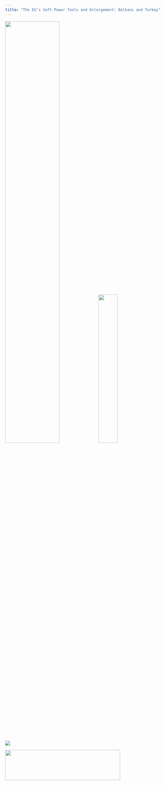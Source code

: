 ```yaml
---
title: "The EU’s Soft Power Tools and Enlargement: Balkans and Turkey"
---
```


![](clipboard-2104634892.png){width="59%"} ![](WhatsApp%20Image%202025-06-27%20at%206.17.36%20PM.png){width="35%"}

![](Welcome_to_EUSPOWER-1.png)

![](marmaralogo.png){fig-align="right" width="371" height="97"}
